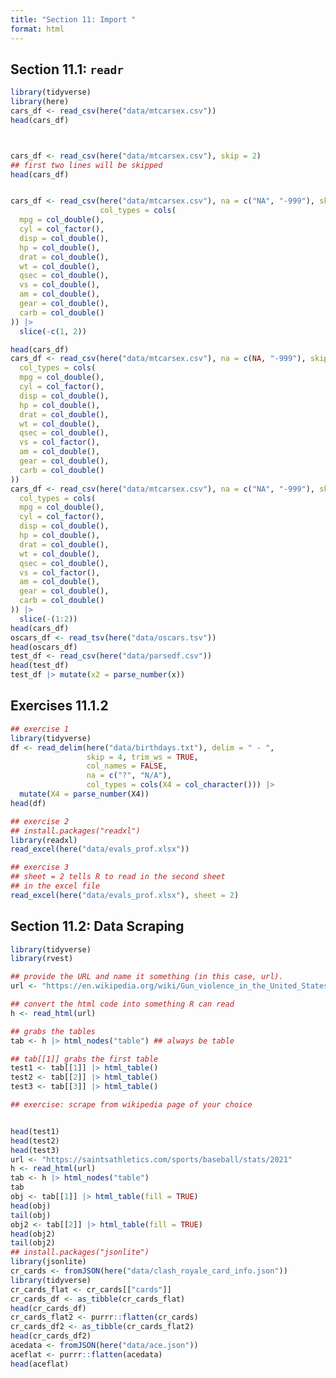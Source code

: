 ```yaml
---
title: "Section 11: Import "
format: html
---
```


## Section 11.1: `readr`

```r
library(tidyverse)
library(here)
cars_df <- read_csv(here("data/mtcarsex.csv"))
head(cars_df)



cars_df <- read_csv(here("data/mtcarsex.csv"), skip = 2)
## first two lines will be skipped
head(cars_df)


cars_df <- read_csv(here("data/mtcarsex.csv"), na = c("NA", "-999"), skip = 2,
                    col_types = cols(
  mpg = col_double(),
  cyl = col_factor(),
  disp = col_double(),
  hp = col_double(),
  drat = col_double(),
  wt = col_double(),
  qsec = col_double(),
  vs = col_double(),
  am = col_double(),
  gear = col_double(),
  carb = col_double()
)) |>
  slice(-c(1, 2))

head(cars_df)
cars_df <- read_csv(here("data/mtcarsex.csv"), na = c(NA, "-999"), skip = 2,
  col_types = cols(
  mpg = col_double(),
  cyl = col_factor(),
  disp = col_double(),
  hp = col_double(),
  drat = col_double(),
  wt = col_double(),
  qsec = col_double(),
  vs = col_factor(),
  am = col_double(),
  gear = col_double(),
  carb = col_double()
))
cars_df <- read_csv(here("data/mtcarsex.csv"), na = c("NA", "-999"), skip = 2,
  col_types = cols(
  mpg = col_double(),
  cyl = col_factor(),
  disp = col_double(),
  hp = col_double(),
  drat = col_double(),
  wt = col_double(),
  qsec = col_double(),
  vs = col_factor(),
  am = col_double(),
  gear = col_double(),
  carb = col_double()
)) |>
  slice(-(1:2))
head(cars_df)
oscars_df <- read_tsv(here("data/oscars.tsv"))
head(oscars_df)
test_df <- read_csv(here("data/parsedf.csv"))
head(test_df)
test_df |> mutate(x2 = parse_number(x))
```

## Exercises 11.1.2

```r
## exercise 1
library(tidyverse)
df <- read_delim(here("data/birthdays.txt"), delim = " - ",
                 skip = 4, trim_ws = TRUE,
                 col_names = FALSE,
                 na = c("?", "N/A"),
                 col_types = cols(X4 = col_character())) |>
  mutate(X4 = parse_number(X4))
head(df)

## exercise 2
## install.packages("readxl")
library(readxl)
read_excel(here("data/evals_prof.xlsx"))

## exercise 3
## sheet = 2 tells R to read in the second sheet
## in the excel file
read_excel(here("data/evals_prof.xlsx"), sheet = 2)
```

## Section 11.2: Data Scraping

```r
library(tidyverse)
library(rvest)

## provide the URL and name it something (in this case, url).
url <- "https://en.wikipedia.org/wiki/Gun_violence_in_the_United_States_by_state"

## convert the html code into something R can read
h <- read_html(url)

## grabs the tables
tab <- h |> html_nodes("table") ## always be table

## tab[[1]] grabs the first table
test1 <- tab[[1]] |> html_table()
test2 <- tab[[2]] |> html_table()
test3 <- tab[[3]] |> html_table()
```

```r
## exercise: scrape from wikipedia page of your choice


head(test1)
head(test2)
head(test3)
url <- "https://saintsathletics.com/sports/baseball/stats/2021"
h <- read_html(url)
tab <- h |> html_nodes("table")
tab
obj <- tab[[1]] |> html_table(fill = TRUE)
head(obj)
tail(obj)
obj2 <- tab[[2]] |> html_table(fill = TRUE)
head(obj2)
tail(obj2)
## install.packages("jsonlite")
library(jsonlite)
cr_cards <- fromJSON(here("data/clash_royale_card_info.json"))
library(tidyverse)
cr_cards_flat <- cr_cards[["cards"]]
cr_cards_df <- as_tibble(cr_cards_flat)
head(cr_cards_df)
cr_cards_flat2 <- purrr::flatten(cr_cards)
cr_cards_df2 <- as_tibble(cr_cards_flat2)
head(cr_cards_df2)
acedata <- fromJSON(here("data/ace.json"))
aceflat <- purrr::flatten(acedata)
head(aceflat)
```